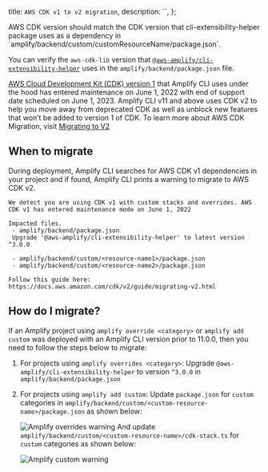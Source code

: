   title: `AWS CDK v1 to v2 migration`,
  description: ``,
};

<Callout>
AWS CDK version should match the CDK version that cli-extensibility-helper package uses as a dependency in `amplify/backend/custom/customResourceName/package.json`.


You can verify the `aws-cdk-lib` version that [`@aws-amplify/cli-extensibility-helper`](https://www.npmjs.com/package/@aws-amplify/cli-extensibility-helper?activeTab=explore) uses in the `amplify/backend/package.json` file.

</Callout>

[AWS Cloud Development Kit (CDK) version 1](https://docs.aws.amazon.com/cdk/v2/guide/home.html) that Amplify CLI uses under the hood has entered maintenance on June 1, 2022 with end of support date scheduled on June 1, 2023.
Amplify CLI v11 and above uses CDK v2 to help you move away from deprecated CDK as well as unblock new features that won’t be added to version 1 of CDK.
To learn more about AWS CDK Migration, visit [Migrating to V2](https://docs.aws.amazon.com/cdk/v2/guide/migrating-v2.html)
## When to migrate
During deployment, Amplify CLI searches for AWS CDK v1 dependencies in your project and if found, Amplify CLI prints a warning to migrate to AWS CDK v2.

```console
We detect you are using CDK v1 with custom stacks and overrides. AWS CDK v1 has entered maintenance mode on June 1, 2022 

Impacted files.
 - amplify/backend/package.json
 Upgrade '@aws-amplify/cli-extensibility-helper' to latest version ^3.0.0
 
 - amplify/backend/custom/<resource-name1>/package.json
 - amplify/backend/custom/<resource-name2>/package.json

Follow this guide here: https://docs.aws.amazon.com/cdk/v2/guide/migrating-v2.html
```

## How do I migrate?

If an Amplify project using `amplify override <category>` or `amplify add custom` was deployed with an Amplify CLI version prior to 11.0.0, then you need to follow the steps below to migrate:
1. For projects using `amplify overrides <category>`:
   Upgrade `@aws-amplify/cli-extensibility-helper` to version `^3.0.0` in `amplify/backend/package.json`
2. For projects using `amplify add custom`:
   Update `package.json` for `custom` categories in `amplify/backend/custom/<custom-resource-name>/package.json` as shown below:

   ![Amplify overrides warning](/images/ts-guide-cdk-package.png)
   And update `amplify/backend/custom/<custom-resource-name>/cdk-stack.ts` for `custom` categories as shown below:
    
   ![Amplify custom warning](/images/ts-guide-cdk.png)